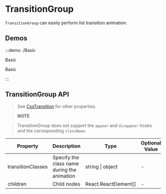 # TransitionGroup

`TransitionGroup` can easily perform list transition animation.

## Demos

:::demo ./Basic

Basic

Basic

:::

## TransitionGroup API

> See [CssTransition](/components/CssTransition) for other properties.

> **NOTE**

> TransitionGroup does not support the `appear` and `disappear` hooks and the corresponding `className`.

| Property | Description | Type | Optional Value | Default | Require |
| --- | --- | --- | --- | --- | --- |
| transitionClasses | Specify the class name during the animation | string &#x007c; object | - | - | false |
| children | Child nodes | React.ReactElement[] | - | — | true |

